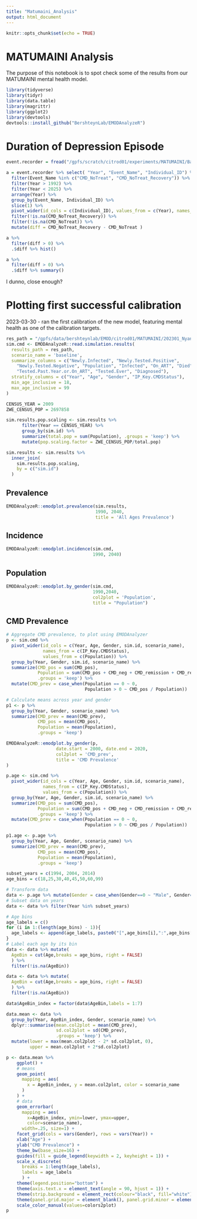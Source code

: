 ```yaml
---
title: "Matumaini_Analysis"
output: html_document
---
```


```r
knitr::opts_chunk$set(echo = TRUE)
```

# MATUMAINI Analysis

The purpose of this notebook is to spot check some of the results from our MATUMAINI mental health model.

```r
library(tidyverse)
library(tidyr)
library(data.table)
library(magrittr)
library(ggplot2)
library(devtools)
devtools::install_github("BershteynLab/EMODAnalyzeR")
```

# Duration of Depression Episode

```r

event.recorder = fread("/gpfs/scratch/citrod01/experiments/MATUMAINI/Baseline-campaign_Nyanza_baseline_202301-Baseline___2023_03_20_20_06_13_372862/Simulation_6F9M2RC4/output/ReportEventRecorder.csv")

a = event.recorder %>% select( "Year", "Event_Name", "Individual_ID") %>% 
  filter(Event_Name %in% c("CMD_NoTreat", "CMD_NoTreat_Recovery")) %>% 
  filter(Year > 1992) %>% 
  filter(Year < 2025) %>% 
  arrange(Year) %>% 
  group_by(Event_Name, Individual_ID) %>% 
  slice(1) %>% 
  pivot_wider(id_cols = c(Individual_ID), values_from = c(Year), names_from = Event_Name) %>% 
  filter(!is.na(CMD_NoTreat_Recovery)) %>% 
  filter(!is.na(CMD_NoTreat)) %>% 
  mutate(diff = CMD_NoTreat_Recovery - CMD_NoTreat ) 

a %>% 
  filter(diff > 0) %>% 
  .$diff %>% hist()

a %>% 
  filter(diff > 0) %>% 
  .$diff %>% summary()
```

I dunno, close enough?

# Plotting first successful calibration

2023-03-30 - ran the first calibration of the new model, featuring mental health as one of the calibration targets.

```r

res_path = "/gpfs/data/bershteynlab/EMOD/citrod01/MATUMAINI/202301_Nyanza_Baseline_MalariaOngoing/test_1/Baseline-campaign_Nyanza_baseline_202301-MH_test/ReportHIVByAgeAndGender/"
sim.cmd <- EMODAnalyzeR::read.simulation.results(
  results_path = res_path,
  scenario_name = 'baseline',
  summarize_columns = c("Newly.Infected", "Newly.Tested.Positive",
    "Newly.Tested.Negative", "Population", "Infected", "On_ART", "Died", "Died_from_HIV",
    "Tested.Past.Year.or.On_ART", "Tested.Ever", "Diagnosed"),
  stratify_columns = c("Year", "Age", "Gender", "IP_Key.CMDStatus"),
  min_age_inclusive = 18,
  max_age_inclusive = 99
)

CENSUS_YEAR = 2009
ZWE_CENSUS_POP = 2697858 

sim.results.pop.scaling <- sim.results %>% 
      filter(Year == CENSUS_YEAR) %>%
      group_by(sim.id) %>%
      summarize(total.pop = sum(Population), .groups = 'keep') %>% 
      mutate(pop.scaling.factor = ZWE_CENSUS_POP/total.pop)

sim.results <- sim.results %>% 
  inner_join(
    sim.results.pop.scaling,
    by = c("sim.id")
  )
```


## Prevalence
```r
EMODAnalyzeR::emodplot.prevalence(sim.results, 
                                  1990, 2040, 
                                  title = 'All Ages Prevalence')
```

## Incidence

```r
EMODAnalyzeR::emodplot.incidence(sim.cmd,
                                 1990, 2040)
```

## Population
```r
EMODAnalyzeR::emodplot.by_gender(sim.cmd,
                                 1990,2040,
                                 col2plot = 'Population',
                                 title = "Population")
```



## CMD Prevalence

```r
# Aggregate CMD prevalence, to plot using EMODAnalyzer
p <- sim.cmd %>% 
  pivot_wider(id_cols = c(Year, Age, Gender, sim.id, scenario_name),
              names_from = c(IP_Key.CMDStatus),
              values_from = c(Population)) %>% 
  group_by(Year, Gender, sim.id, scenario_name) %>% 
  summarize(CMD_pos = sum(CMD_pos), 
            Population = sum(CMD_pos + CMD_neg + CMD_remission + CMD_remission_treated), 
            .groups = 'keep') %>% 
  mutate(CMD_prev = case_when(Population == 0 ~ 0,
                              Population > 0 ~ CMD_pos / Population))

# Calculate means across year and gender
p1 <- p %>%
  group_by(Year, Gender, scenario_name) %>% 
  summarize(CMD_prev = mean(CMD_prev), 
            CMD_pos = mean(CMD_pos),
            Population = mean(Population), 
            .groups = 'keep')  
```

```r
EMODAnalyzeR::emodplot.by_gender(p,
                   date.start = 2000, date.end = 2020,
                   col2plot = 'CMD_prev',
                   title = 'CMD Prevalence'
)
```
```r

p.age <- sim.cmd %>% 
  pivot_wider(id_cols = c(Year, Age, Gender, sim.id, scenario_name),
              names_from = c(IP_Key.CMDStatus),
              values_from = c(Population)) %>% 
  group_by(Year, Age, Gender, sim.id, scenario_name) %>% 
  summarize(CMD_pos = sum(CMD_pos), 
            Population = sum(CMD_pos + CMD_neg + CMD_remission + CMD_remission_treated), 
            .groups = 'keep') %>% 
  mutate(CMD_prev = case_when(Population == 0 ~ 0,
                              Population > 0 ~ CMD_pos / Population))

p1.age <- p.age %>%
  group_by(Year, Age, Gender, scenario_name) %>% 
  summarize(CMD_prev = mean(CMD_prev), 
            CMD_pos = mean(CMD_pos),
            Population = mean(Population), 
            .groups = 'keep')

```

```r

subset_years = c(1994, 2004, 2014)
age_bins = c(18,25,30,40,45,50,60,99)

# Transform data
data <- p.age %>% mutate(Gender = case_when(Gender==0 ~ "Male", Gender==1 ~ "Female"))
# Subset data on years
data <- data %>% filter(Year %in% subset_years)

# Age bins
age_labels = c()
for (i in 1:(length(age_bins) - 1)){
  age_labels <- append(age_labels, paste0("[",age_bins[i],":",age_bins[i + 1],")"))
}
# Label each age by its bin
data <- data %>% mutate(
  AgeBin = cut(Age,breaks = age_bins, right = FALSE)
  ) %>%
  filter(!is.na(AgeBin))

data <- data %>% mutate(
  AgeBin = cut(Age,breaks = age_bins, right = FALSE)
  ) %>%
  filter(!is.na(AgeBin))

data$AgeBin_index = factor(data$AgeBin,labels = 1:7)

data.mean <- data %>%
  group_by(Year, AgeBin_index, Gender, scenario_name) %>%
  dplyr::summarise(mean.col2plot = mean(CMD_prev), 
                   sd.col2plot = sd(CMD_prev),
                   .groups = 'keep') %>% 
  mutate(lower = max(mean.col2plot - 2* sd.col2plot, 0),
         upper = mean.col2plot + 2*sd.col2plot)

p <- data.mean %>% 
    ggplot() + 
    # means
    geom_point(
      mapping = aes(
        x = AgeBin_index, y = mean.col2plot, color = scenario_name
      )
    ) + 
    # data
    geom_errorbar(
      mapping = aes(
        x=AgeBin_index, ymin=lower, ymax=upper,
        color=scenario_name),
      width=.25, size=1) + 
    facet_grid(cols = vars(Gender), rows = vars(Year)) + 
    xlab("Age") + 
    ylab("CMD Prevalence") +
    theme_bw(base_size=16) +
    guides(fill = guide_legend(keywidth = 2, keyheight = 1)) +
    scale_x_discrete(
      breaks = 1:length(age_labels),
      labels = age_labels
      ) +
    theme(legend.position="bottom") +
    theme(axis.text.x = element_text(angle = 90, hjust = 1)) +
    theme(strip.background = element_rect(colour="black", fill="white")) +
    theme(panel.grid.major = element_blank(), panel.grid.minor = element_blank()) + 
    scale_color_manual(values=colors2plot)
p
```


